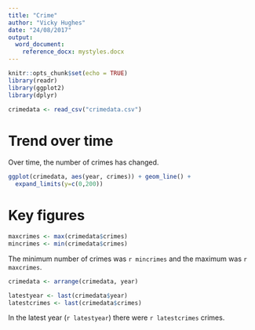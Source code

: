 ```yaml
---
title: "Crime"
author: "Vicky Hughes"
date: "24/08/2017"
output:
  word_document:
    reference_docx: mystyles.docx
---
```


```r
knitr::opts_chunk$set(echo = TRUE)
library(readr)
library(ggplot2)
library(dplyr)

crimedata <- read_csv("crimedata.csv")
```

# Trend over time
Over time, the number of crimes has changed.

```r
ggplot(crimedata, aes(year, crimes)) + geom_line() +
  expand_limits(y=c(0,200))
```

# Key figures
```r
maxcrimes <- max(crimedata$crimes)
mincrimes <- min(crimedata$crimes)
```

The minimum number of crimes was `r mincrimes` and the maximum was `r maxcrimes`.

```r
crimedata <- arrange(crimedata, year)

latestyear <- last(crimedata$year)
latestcrimes <- last(crimedata$crimes)
```

In the latest year (`r latestyear`) there were `r latestcrimes` crimes.
